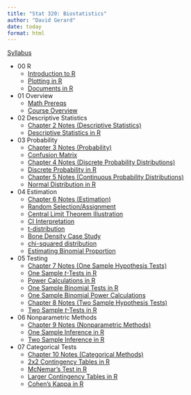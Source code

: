 ```yaml
---
title: "Stat 320: Biostatistics"
author: "David Gerard"
date: today
format: html
---
```


[Syllabus](syllabus.qmd)

- 00 R
  - [Introduction to R](./01_r/01_r_intro.qmd)
  - [Plotting in R](./01_r/01_ggplot.qmd)
  - [Documents in R](./01_r/01_quarto.qmd)
- 01 Overview
  - [Math Prereqs](./00_course_outline/00_math_prereqs.qmd)
  - [Course Overview](./00_course_outline/00_overview.qmd)
- 02 Descriptive Statistics
  - [Chapter 2 Notes (Descriptive Statistics)](./notes/chapter2_notes.pdf)
  - [Descriptive Statistics in R](./02_descriptive/02_descriptive.qmd)
- 03 Probability
  - [Chapter 3 Notes (Probability)](./notes/chapter3_notes.pdf)
  - [Confusion Matrix](./03_prob/03_confusion.qmd)
  - [Chapter 4 Notes (Discrete Probability Distributions)](./notes/chapter4_notes.pdf)
  - [Discrete Probability in R](./03_prob/03_prob_discrete.qmd)
  - [Chapter 5 Notes (Continuous Probability Distributions)](./notes/chapter5_notes.pdf)
  - [Normal Distribution in R](./03_prob/03_prob_cont.qmd)
- 04 Estimation
  - [Chapter 6 Notes (Estimation)](./notes/chapter6_notes.pdf)
  - [Random Selection/Assignment](./04_est/04_sample.qmd)
  - [Central Limit Theorem Illustration](./04_est/04_clt.qmd)
  - [CI Interpretation](./04_est/04_figs/ci_graphic.png)
  - [t-distribution](./04_est/04_t.qmd)
  - [Bone Density Case Study](./04_est/04_boneden.qmd)
  - [chi-squared distribution](./04_est/04_chi2.qmd)
  - [Estimating Binomial Proportion](./04_est/04_binom.qmd)
- 05 Testing
  - [Chapter 7 Notes (One Sample Hypothesis Tests)](./notes/chapter7_notes.pdf)
  - [One Sample $t$-Tests in R](./05_tests/05_ttest.qmd)
  - [Power Calculations in R](./05_tests/05_power.qmd)
  - [One Sample Binomial Tests in R](./05_tests/05_binom.qmd)
  - [One Sample Binomial Power Calculations](./05_tests/05_binom_power.qmd)
  - [Chapter 8 Notes (Two Sample Hypothesis Tests)](./notes/chapter8_notes.pdf)
  - [Two Sample $t$-Tests in R](./05_tests/05_two_sample_t.qmd)
- 06 Nonparametric Methods
  - [Chapter 9 Notes (Nonparametric Methods)](./notes/chapter9_notes.pdf)
  - [One Sample Inference in R](./06_nonparametric/06_wilcoxin_1.qmd)
  - [Two Sample Inference in R](./06_nonparametric/06_wilcoxin_2.qmd)
- 07 Categorical Tests
  - [Chapter 10 Notes (Categorical Methods)](./notes/chapter10_notes.pdf)
  - [2x2 Contingency Tables in R](./07_cat/07_binom.qmd)
  - [McNemar's Test in R](./07_cat/07_mcnemar.qmd)
  - [Larger Contingency Tables in R](./07_cat/07_larger.qmd)
  - [Cohen's Kappa in R](./07_cat/07_kappa.qmd)
